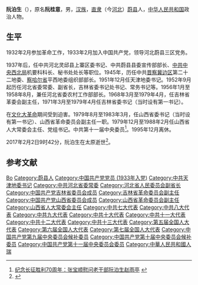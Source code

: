 {{Infobox_officeholder
| name = 阮泊生
| image name = 
| width = 
| now = [[山西省人大常委会|山西省人大常委会]]主任
| period =1983年3月－1991年3月
| Sex = 
| party = {{CPC}}
| Native place =[[河北省|河北省]][[蔚县|蔚县]]
| date of birth = {{Birth date|1916|6|6|df=y}}
| date of death = {{Death date and age|2017|2|2|1916|6|6|df=y}}
| place of birth = {{ROC-1912}}[[河北省_(中華民國)|河北省]][[蔚县|蔚县]]
| place of death = {{PRC}}[[山西省|山西省]][[太原市|太原市]]
| educate = 
| past = 
}}
'''阮泊生'''（{{bd|1916年|6月6日|2017年|2月2日|catIdx=Y阮}}），原名'''阮桂意'''，男，[[汉族|汉族]]，[[直隶省|直隶]]（今[[河北省|河北]]）[[蔚县|蔚县]]人，[[中华人民共和国|中华人民共和国]]政治人物。

== 生平 ==
1932年2月参加革命工作，1933年2月加入中国共产党，领导河北蔚县三区党务。

1937年后，任中共河北灵邱县上寨区委书记、中共蔚县县委宣传部部长、[[中共中央西北局|中共中央西北局]]机要科科长、秘书处处长等职位。1945年，历任中共[[晋察冀边区|晋察冀边区]]第二十二地委、[[察哈尔省|察哈尔省]]平西地委组织部部长。1951年12月任天津地委书记。1952年9月起历任河北省委常委、副省长，吉林省委书记处书记、常务书记等。1956年1月至1958年8月，兼任河北省委农村工作部部长。1968年3月至1979年4月，任吉林省革委会副主任，1971年3月至1979年4月任吉林省委书记（当时设有第一书记）。

在[[文化大革命|文化大革命]]期间受到迫害。1979年8月至1983年3月，任山西省委书记（当时设有第一书记）、山西省革命委员会副主任一职。1979年12月至1988年2月任山西省人大常委会主任、党组书记。中共第十一届中央委员<ref>[http://www.sxgov.cn/xwzx%5Csxxw%5Cldhd/345651.shtml 纪念长征胜利70周年：张宝顺慰问老干部阮泊生赵雨亭] {{webarchive|url=https://archive.is/20120911045821/http://www.sxgov.cn/xwzx%5Csxxw%5Cldhd/345651.shtml |date=2012-09-11 }}</ref>。1995年12月离休。

2017年2月2日9时42分，阮泊生在太原逝世<ref>{{cite news|title=山西省人大常委会原主任、党组书记阮泊生逝世，享年101岁|url=http://www.thepaper.cn/newsDetail_forward_1611930|accessdate=2017-02-06|work=澎湃新闻|archive-url=https://web.archive.org/web/20170208032849/http://www.thepaper.cn/newsDetail_forward_1611930|archive-date=2017-02-08|dead-url=yes}}</ref>。

== 参考文献 ==
{{reflist}}

{{start box}}
{{s-par|prc-lpc}}
{{s-before|首任}}
{{s-title|[[山西省人民代表大会常务委员会|山西省人民代表大会常务委员会]]主任|1983年3月－1991年3月}}
{{s-after|[[王庭栋|王庭栋]]}}
{{end box}}

{{中华人民共和国山西省正职领导人|nocat}}

{{Authority control}}
{{DEFAULTSORT:Yuan}}
[[Category:阮姓|Bo]]
[[Category:蔚县人|Category:蔚县人]]
[[Category:中国共产党党员_(1933年入党)|Category:中国共产党党员 (1933年入党)]]
[[Category:中共天津地委书记|Category:中共天津地委书记]]
[[Category:中共河北省委常委|Category:中共河北省委常委]]
[[Category:河北省人民委员会副省长|Category:河北省人民委员会副省长]]
[[Category:中国共产党吉林省委员会成员|Category:中国共产党吉林省委员会成员]]
[[Category:吉林省革命委员会副主任|Category:吉林省革命委员会副主任]]
[[Category:中国共产党山西省委员会成员|Category:中国共产党山西省委员会成员]]
[[Category:山西省革命委员会副主任|Category:山西省革命委员会副主任]]
[[Category:山西省人大常委会主任|Category:山西省人大常委会主任]]
[[Category:中共七大代表|Category:中共七大代表]]
[[Category:中共八大代表|Category:中共八大代表]]
[[Category:中共九大代表|Category:中共九大代表]]
[[Category:中共十大代表|Category:中共十大代表]]
[[Category:中共十一大代表|Category:中共十一大代表]]
[[Category:中共十二大代表|Category:中共十二大代表]]
[[Category:中共十三大代表|Category:中共十三大代表]]
[[Category:第五届全国人大代表|Category:第五届全国人大代表]]
[[Category:第六届全国人大代表|Category:第六届全国人大代表]]
[[Category:第七届全国人大代表|Category:第七届全国人大代表]]
[[Category:中国共产党第九届中央委员会候补委员|Category:中国共产党第九届中央委员会候补委员]]
[[Category:中国共产党第十届中央委员会候补委员|Category:中国共产党第十届中央委员会候补委员]]
[[Category:中国共产党第十一届中央委员会委员|Category:中国共产党第十一届中央委员会委员]]
[[Category:中華人民共和國人瑞|Category:中華人民共和國人瑞]]